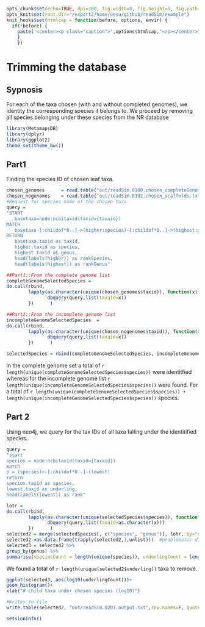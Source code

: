 ```r
opts_chunk$set(echo=TRUE, dpi=300, fig.width=8, fig.height=5, fig.path='figures/readSim.0201-')
opts_knit$set(root.dir="/export2/home/uesu/github/readSim/example")
knit_hooks$set(htmlcap = function(before, options, envir) {
  if(!before) {
    paste('<center><p class="caption">',options$htmlcap,"</p></center>",sep="")
    }
    })
```



Trimming the database
====

## Sypnosis
For each of the taxa chosen (with and without completed genomes), we 
identity the corresponding species it belongs to. We proceed by removing all
species belonging under these species from the NR database


```r
library(MetamapsDB)
library(dplyr)
library(ggplot2)
theme_set(theme_bw())
```

## Part1

Finding the species ID of chosen leaf taxa.

```r
chosen_genomes      = read.table("out/readSim.0100.chosen_completeGenomes",h=T, sep="\t", quote="")
chosen_nogenomes    = read.table("out/readSim.0102.chosen_scaffolds.txt",h=T, sep="\t", quote="")
#Request for species name of the chosen taxa
query = 
"START 
   basetaxa=node:ncbitaxid(taxid={taxaid}) 
MATCH 
   basetaxa-[:childof*0..]->(higher:species)-[:childof*0..]->(highest:genus)
RETURN 
   basetaxa.taxid as taxid, 
   higher.taxid as species, 
   highest.taxid as genus, 
   head(labels(higher)) as rankSpecies, 
   head(labels(highest)) as rankGenus"

##Part1::From the complete genome list 
completeGenomeSelectedSpecies =
do.call(rbind,
        lapply(as.character(unique(chosen_genomes$taxid)), function(x){
               dbquery(query,list(taxaid=x))
        })      )

##Part2::From the incomplete genome list 
incompleteGenomeSelectedSpecies  = 
do.call(rbind,
        lapply(as.character(unique(chosen_nogenomes$taxid)), function(x){
               dbquery(query,list(taxaid=x))
        })      )

selectedSpecies = rbind(completeGenomeSelectedSpecies, incompleteGenomeSelectedSpecies)
```

In the complete genome set a total of `r length(unique(completeGenomeSelectedSpecies$species))` were identitfied 
whereas for the incomplete genome list `r length(unique(incompleteGenomeSelectedSpecies$species))` were found. For a total of 
`r length(unique(completeGenomeSelectedSpecies$species)) + length(unique(incompleteGenomeSelectedSpecies$species))` species.

## Part 2
Using neo4j, we query for the tax IDs of all taxa falling under the identitified species.

```r
query = 
"start
species = node:ncbitaxid(taxid={taxaid}) 
match 
p = (species)<-[:childof*0..]-(lowest)
return
species.taxid as species, 
lowest.taxid as underling, 
head(labels(lowest)) as rank"

lotr = 
do.call(rbind,
        lapply(as.character(unique(selectedSpecies$species)), function(x){
               dbquery(query,list(taxaid=as.character(x)))
        })      )
selected2 = merge(selectedSpecies[, c("species", "genus")], lotr, by="species",all=T)
selected2 =as.data.frame(t(apply(selected2,1,unlist)))	#problematic df structure
selected3 = selected2 %>%
group_by(genus) %>%
summarise(speciesCount = length(unique(species)), underlingCount = length(unique(underling)))
```

We found a total of `r length(unique(selected2$underling))` taxa to remove.

```r
ggplot(selected3, aes(log10(underlingCount)))+
geom_histogram()+
xlab("# child taxa under chosen species (log10)")
```

```r
#Writes to file
write.table(selected2, "out/readSim.0201.output.txt",row.names=F, quote=F,sep="\t")
```

```r
sessionInfo()
```
